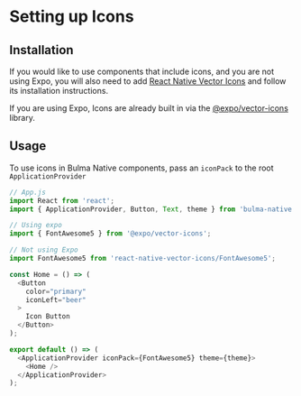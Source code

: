<Meta title="Overview/Icons" />

# Setting up Icons

## Installation

If you would like to use components that include icons, and you are not using Expo, you will also need
to add [React Native Vector Icons](https://github.com/oblador/react-native-vector-icons) and follow its 
installation instructions.

If you are using Expo, Icons are already built in via the [@expo/vector-icons](https://docs.expo.io/guides/icons/) 
library.

## Usage

To use icons in Bulma Native components, pass an `iconPack` to the root `ApplicationProvider`

```js
// App.js
import React from 'react';
import { ApplicationProvider, Button, Text, theme } from 'bulma-native';

// Using expo
import { FontAwesome5 } from '@expo/vector-icons';

// Not using Expo
import FontAwesome5 from 'react-native-vector-icons/FontAwesome5';

const Home = () => (
  <Button
    color="primary"
    iconLeft="beer"
  >
    Icon Button
  </Button>
);

export default () => (
  <ApplicationProvider iconPack={FontAwesome5} theme={theme}>
    <Home />
  </ApplicationProvider>
);
```
